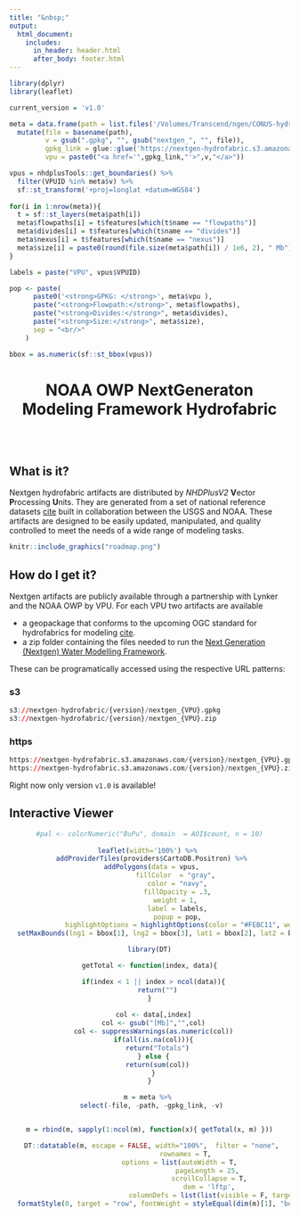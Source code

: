```yaml
---
title: "&nbsp;"
output:
  html_document:
    includes: 
      in_header: header.html
      after_body: footer.html
---
```



<style type="text/css">
.main-container {
  max-width: 1800px !important;
  padding-left: 250px;
  padding-right: 250px;
  padding-bottom: 250px;
  margin-left: 0;
  margin-right: auto;
}
</style>

```r
library(dplyr)
library(leaflet)
```

```r

current_version = 'v1.0'

meta = data.frame(path = list.files('/Volumes/Transcend/ngen/CONUS-hydrofabric/nextgen',full.name = TRUE, pattern = "gpkg$")) %>% 
  mutate(file = basename(path),
         v = gsub(".gpkg", "", gsub("nextgen_", "", file)),
         gpkg_link = glue::glue('https://nextgen-hydrofabric.s3.amazonaws.com/{current_version}/nextgen_{v}.gpkg'),
         vpu = paste0("<a href='",gpkg_link,"'>",v,"</a>")) 

vpus = nhdplusTools::get_boundaries() %>%
  filter(VPUID %in% meta$v) %>% 
  sf::st_transform('+proj=longlat +datum=WGS84')
                  
for(i in 1:nrow(meta)){
  t = sf::st_layers(meta$path[i])
  meta$flowpaths[i] = t$features[which(t$name == "flowpaths")]
  meta$divides[i] = t$features[which(t$name == "divides")]
  meta$nexus[i] = t$features[which(t$name == "nexus")]
  meta$size[i] = paste0(round(file.size(meta$path[i]) / 1e6, 2), " Mb")
}

labels = paste("VPU", vpus$VPUID)

pop <- paste(
      paste0('<strong>GPKG: </strong>', meta$vpu ),
      paste("<strong>Flowpath:</strong>", meta$flowpaths),
      paste("<strong>Divides:</strong>", meta$divides),
      paste("<strong>Size:</strong>", meta$size),
      sep = "<br/>"
    )

bbox = as.numeric(sf::st_bbox(vpus))

```


<center>
# NOAA OWP NextGeneraton Modeling Framework Hydrofabric
</center>
<br>
<br>

## What is it?

Nextgen hydrofabric artifacts are distributed by _NHDPlusV2_ **V**ector **P**rocessing **U**nits. They are generated from a set of national reference datasets [cite](https://www.sciencebase.gov/catalog/item/60be0e53d34e86b93891012b) built in collaboration between the USGS and NOAA. These artifacts are designed to be easily updated, manipulated, and quality controlled to meet the needs of a wide range of modeling tasks.

```r
knitr::include_graphics("roadmap.png")
```

## How do I get it?

Nextgen artifacts are publicly available through a partnership with Lynker and the NOAA OWP by VPU. For each VPU two artifacts are available 
 
  - a geopackage that conforms to the upcoming OGC standard for hydrofabrics for modeling [cite]().
  - a zip folder containing the files needed to run the [Next Generation (Nextgen) Water Modelling Framework](https://github.com/NOAA-OWP/ngen).

These can be programatically accessed using the respective URL patterns:

### s3

```r
s3://nextgen-hydrofabric/{version}/nextgen_{VPU}.gpkg
s3://nextgen-hydrofabric/{version}/nextgen_{VPU}.zip
```

### https
```r
https://nextgen-hydrofabric.s3.amazonaws.com/{version}/nextgen_{VPU}.gpkg
https://nextgen-hydrofabric.s3.amazonaws.com/{version}/nextgen_{VPU}.zip
```

Right now only version `v1.0` is available!

## Interactive Viewer

<center>

```r
#pal <- colorNumeric("BuPu", domain  = AOI$count, n = 10)
  
leaflet(width='100%') %>% 
  addProviderTiles(providers$CartoDB.Positron) %>% 
  addPolygons(data = vpus, 
              fillColor  = "gray", 
              color = "navy",
              fillOpacity = .3,
              weight = 1, 
              label = labels,
              popup = pop,
              highlightOptions = highlightOptions(color = "#FEBC11", weight = 5, bringToFront = FALSE, opacity = 1)) %>% 
  setMaxBounds(lng1 = bbox[1], lng2 = bbox[3], lat1 = bbox[2], lat2 = bbox[4])


```

```r
library(DT)

getTotal <- function(index, data){

  if(index < 1 || index > ncol(data)){
    return("")
  }  
  
  col <- data[,index]
  col <- gsub("[Mb]","",col)
  col <- suppressWarnings(as.numeric(col))
  if(all(is.na(col))){
    return("Totals")
  } else {
    return(sum(col))
  }
}

m = meta %>% 
  select(-file, -path, -gpkg_link, -v) 


m = rbind(m, sapply(1:ncol(m), function(x){ getTotal(x, m) }))

  DT::datatable(m, escape = FALSE, width="100%",  filter = "none", 
                  rownames = T,
                options = list(autoWidth = T, 
                              pageLength = 25, 
                              scrollCollapse = T,
                              dom = 'lftp',
                              columnDefs = list(list(visible = F, targets = 0)))) %>% 
  formatStyle(0, target = "row", fontWeight = styleEqual(dim(m)[1], "bold"))

  

```
</center>
